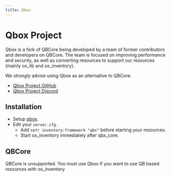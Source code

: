 ```yaml
---
title: Qbox
---
```



# Qbox Project

Qbox is a fork of QBCore being developed by a team of former contributors and developers on QBCore. The team is focused on improving performance and security, as well as converting resources to support our resources (mainly ox_lib and ox_inventory).

We _strongly_ advise using Qbox as an alternative to QBCore.

- [Qbox Project GitHub](https://github.com/Qbox-project/)
- [Qbox Project Discord](https://discord.gg/AtbwBuJHN5)

## Installation

- Setup [qbox](https://github.com/Qbox-project/qbx_core).
- Edit your `server.cfg`.
  - Add `setr inventory:framework "qbx"` before starting your resources.
  - Start ox_inventory immediately after qbx_core.

## QBCore

<Callout type="warning">
  QBCore is unsupported. You must use Qbox if you want to use QB based resources with ox_inventory
</Callout>